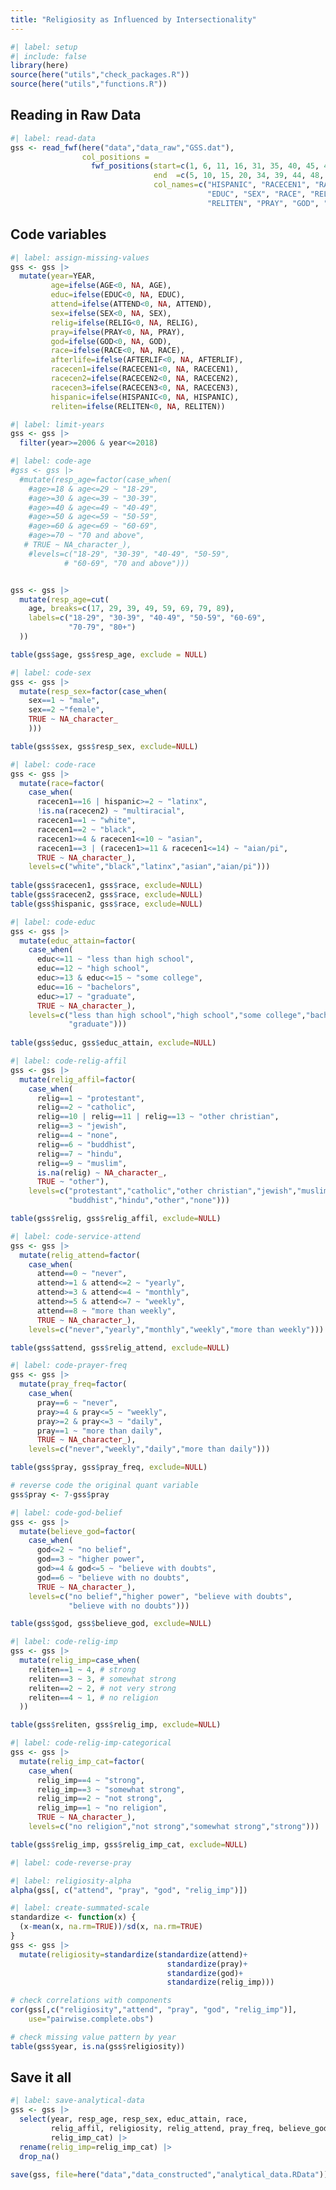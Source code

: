 ```yaml
---
title: "Religiosity as Influenced by Intersectionality"
---
```


```r
#| label: setup
#| include: false
library(here)
source(here("utils","check_packages.R"))
source(here("utils","functions.R"))
```

## Reading in Raw Data

```r
#| label: read-data
gss <- read_fwf(here("data","data_raw","GSS.dat"), 
                col_positions = 
                  fwf_positions(start=c(1, 6, 11, 16, 31, 35, 40, 45, 49, 54, 59, 64, 69, 74, 26),
                                end  =c(5, 10, 15, 20, 34, 39, 44, 48, 53, 58, 63, 68, 73, 78, 30),
                                col_names=c("HISPANIC", "RACECEN1", "RACECEN2", "RACECEN3",
                                            "EDUC", "SEX", "RACE", "RELIG", "ATTEND",
                                            "RELITEN", "PRAY", "GOD", "AFTERLIF", "YEAR", "AGE")))


```

## Code variables

```r
#| label: assign-missing-values
gss <- gss |>
  mutate(year=YEAR,
         age=ifelse(AGE<0, NA, AGE),
         educ=ifelse(EDUC<0, NA, EDUC),
         attend=ifelse(ATTEND<0, NA, ATTEND),
         sex=ifelse(SEX<0, NA, SEX),
         relig=ifelse(RELIG<0, NA, RELIG),
         pray=ifelse(PRAY<0, NA, PRAY),
         god=ifelse(GOD<0, NA, GOD),
         race=ifelse(RACE<0, NA, RACE),
         afterlife=ifelse(AFTERLIF<0, NA, AFTERLIF),
         racecen1=ifelse(RACECEN1<0, NA, RACECEN1),
         racecen2=ifelse(RACECEN2<0, NA, RACECEN2),
         racecen3=ifelse(RACECEN3<0, NA, RACECEN3),
         hispanic=ifelse(HISPANIC<0, NA, HISPANIC),
         reliten=ifelse(RELITEN<0, NA, RELITEN))
```

```r
#| label: limit-years
gss <- gss |>
  filter(year>=2006 & year<=2018)
```

```r
#| label: code-age
#gss <- gss |>
  #mutate(resp_age=factor(case_when(
    #age>=18 & age<=29 ~ "18-29",
    #age>=30 & age<=39 ~ "30-39",
    #age>=40 & age<=49 ~ "40-49",
    #age>=50 & age<=59 ~ "50-59",
    #age>=60 & age<=69 ~ "60-69",
    #age>=70 ~ "70 and above",
   # TRUE ~ NA_character_),
    #levels=c("18-29", "30-39", "40-49", "50-59",
            # "60-69", "70 and above")))


gss <- gss |>
  mutate(resp_age=cut(
    age, breaks=c(17, 29, 39, 49, 59, 69, 79, 89),
    labels=c("18-29", "30-39", "40-49", "50-59", "60-69",
             "70-79", "80+")
  ))

table(gss$age, gss$resp_age, exclude = NULL)
```

```r
#| label: code-sex
gss <- gss |>
  mutate(resp_sex=factor(case_when(
    sex==1 ~ "male",
    sex==2 ~"female",
    TRUE ~ NA_character_
    )))

table(gss$sex, gss$resp_sex, exclude=NULL)
```

```r
#| label: code-race
gss <- gss |>
  mutate(race=factor(
    case_when(
      racecen1==16 | hispanic>=2 ~ "latinx",
      !is.na(racecen2) ~ "multiracial",
      racecen1==1 ~ "white",
      racecen1==2 ~ "black",
      racecen1>=4 & racecen1<=10 ~ "asian",
      racecen1==3 | (racecen1>=11 & racecen1<=14) ~ "aian/pi",
      TRUE ~ NA_character_),
    levels=c("white","black","latinx","asian","aian/pi")))
  
table(gss$racecen1, gss$race, exclude=NULL)
table(gss$racecen2, gss$race, exclude=NULL)
table(gss$hispanic, gss$race, exclude=NULL)
```

```r
#| label: code-educ
gss <- gss |>
  mutate(educ_attain=factor(
    case_when(
      educ<=11 ~ "less than high school",
      educ==12 ~ "high school",
      educ>=13 & educ<=15 ~ "some college",
      educ==16 ~ "bachelors",
      educ>=17 ~ "graduate",
      TRUE ~ NA_character_),
    levels=c("less than high school","high school","some college","bachelors",
             "graduate")))
  
table(gss$educ, gss$educ_attain, exclude=NULL)
```

```r
#| label: code-relig-affil
gss <- gss |>
  mutate(relig_affil=factor(
    case_when(
      relig==1 ~ "protestant",
      relig==2 ~ "catholic",
      relig==10 | relig==11 | relig==13 ~ "other christian",
      relig==3 ~ "jewish",
      relig==4 ~ "none",
      relig==6 ~ "buddhist",
      relig==7 ~ "hindu",
      relig==9 ~ "muslim",
      is.na(relig) ~ NA_character_,
      TRUE ~ "other"),
    levels=c("protestant","catholic","other christian","jewish","muslim",
             "buddhist","hindu","other","none")))

table(gss$relig, gss$relig_affil, exclude=NULL)
```

```r
#| label: code-service-attend
gss <- gss |>
  mutate(relig_attend=factor(
    case_when(
      attend==0 ~ "never",
      attend>=1 & attend<=2 ~ "yearly",
      attend>=3 & attend<=4 ~ "monthly",
      attend>=5 & attend<=7 ~ "weekly",
      attend==8 ~ "more than weekly",
      TRUE ~ NA_character_),
    levels=c("never","yearly","monthly","weekly","more than weekly")))

table(gss$attend, gss$relig_attend, exclude=NULL)
```

```r
#| label: code-prayer-freq
gss <- gss |>
  mutate(pray_freq=factor(
    case_when(
      pray==6 ~ "never",
      pray>=4 & pray<=5 ~ "weekly",
      pray>=2 & pray<=3 ~ "daily",
      pray==1 ~ "more than daily",
      TRUE ~ NA_character_),
    levels=c("never","weekly","daily","more than daily")))

table(gss$pray, gss$pray_freq, exclude=NULL)

# reverse code the original quant variable
gss$pray <- 7-gss$pray
```

```r
#| label: code-god-belief
gss <- gss |>
  mutate(believe_god=factor(
    case_when(
      god<=2 ~ "no belief",
      god==3 ~ "higher power",
      god>=4 & god<=5 ~ "believe with doubts",
      god==6 ~ "believe with no doubts",
      TRUE ~ NA_character_),
    levels=c("no belief","higher power", "believe with doubts",
             "believe with no doubts")))

table(gss$god, gss$believe_god, exclude=NULL)
```

```r
#| label: code-relig-imp
gss <- gss |>
  mutate(relig_imp=case_when(
    reliten==1 ~ 4, # strong
    reliten==3 ~ 3, # somewhat strong
    reliten==2 ~ 2, # not very strong
    reliten==4 ~ 1, # no religion
  ))

table(gss$reliten, gss$relig_imp, exclude=NULL)

```

```r
#| label: code-relig-imp-categorical
gss <- gss |>
  mutate(relig_imp_cat=factor(
    case_when(
      relig_imp==4 ~ "strong",
      relig_imp==3 ~ "somewhat strong",
      relig_imp==2 ~ "not strong",
      relig_imp==1 ~ "no religion",
      TRUE ~ NA_character_),
    levels=c("no religion","not strong","somewhat strong","strong")))

table(gss$relig_imp, gss$relig_imp_cat, exclude=NULL)
```

```r
#| label: code-reverse-pray
```

```r
#| label: religiosity-alpha
alpha(gss[, c("attend", "pray", "god", "relig_imp")])
```

```r
#| label: create-summated-scale
standardize <- function(x) {
  (x-mean(x, na.rm=TRUE))/sd(x, na.rm=TRUE)
}
gss <- gss |>
  mutate(religiosity=standardize(standardize(attend)+
                                   standardize(pray)+
                                   standardize(god)+
                                   standardize(relig_imp)))

# check correlations with components
cor(gss[,c("religiosity","attend", "pray", "god", "relig_imp")],
    use="pairwise.complete.obs")

# check missing value pattern by year
table(gss$year, is.na(gss$religiosity))
```

## Save it all

```r
#| label: save-analytical-data
gss <- gss |>
  select(year, resp_age, resp_sex, educ_attain, race,
         relig_affil, religiosity, relig_attend, pray_freq, believe_god, age,
         relig_imp_cat) |>
  rename(relig_imp=relig_imp_cat) |>
  drop_na()

save(gss, file=here("data","data_constructed","analytical_data.RData"))
```